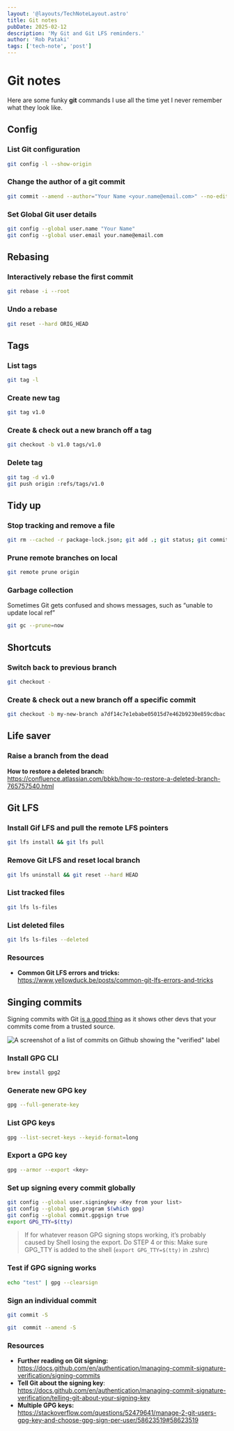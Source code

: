 ```yaml
---
layout: '@layouts/TechNoteLayout.astro'
title: Git notes
pubDate: 2025-02-12
description: 'My Git and Git LFS reminders.'
author: 'Rob Pataki'
tags: ['tech-note', 'post']
---
```


# Git notes

Here are some funky **git** commands I use all the time yet I never remember what they look like.

## Config

### List Git configuration

```sh
git config -l --show-origin
```

### Change the author of a git commit

```sh
git commit --amend --author="Your Name <your.name@email.com>" --no-edit
```

### Set Global Git user details

```sh
git config --global user.name "Your Name"
git config --global user.email your.name@email.com
```

## Rebasing

### Interactively rebase the first commit

```sh
git rebase -i --root
```

### Undo a rebase

```sh
git reset --hard ORIG_HEAD
```

## Tags

### List tags

```sh
git tag -l
```

### Create new tag

```sh
git tag v1.0
```

### Create & check out a new branch off a tag

```sh
git checkout -b v1.0 tags/v1.0
```

### Delete tag

```sh
git tag -d v1.0
git push origin :refs/tags/v1.0
```

## Tidy up

### Stop tracking and remove a file

```sh
git rm --cached -r package-lock.json; git add .; git status; git commit -m "Ignore unwanted files"
```

### Prune remote branches on local

```sh
git remote prune origin
```

### Garbage collection

Sometimes Git gets confused and shows messages, such as “unable to update local ref”

```sh
git gc --prune=now
```

## Shortcuts

### Switch back to previous branch

```sh
git checkout -
```

### Create & check out a new branch off a specific commit

```sh
git checkout -b my-new-branch a7df14c7e1ebabe05015d7e462b9230e859cdbac
```

## Life saver

### Raise a branch from the dead

**How to restore a deleted branch:** https://confluence.atlassian.com/bbkb/how-to-restore-a-deleted-branch-765757540.html

## Git LFS

### Install Gif LFS and pull the remote LFS pointers

```sh
git lfs install && git lfs pull
```

### Remove Git LFS and reset local branch

```sh
git lfs uninstall && git reset --hard HEAD
```

### List tracked files

```sh
git lfs ls-files
```

### List deleted files

```sh
git lfs ls-files --deleted
```

### Resources

- **Common Git LFS errors and tricks:** https://www.yellowduck.be/posts/common-git-lfs-errors-and-tricks

## Singing commits

Signing commits with Git [is a good thing](https://docs.github.com/en/authentication/managing-commit-signature-verification/about-commit-signature-verification) as it shows other devs that your commits come from a trusted source.

![A screenshot of a list of commits on Github showing the "verified" label](@assets/img/posts/tech-notes/git-notes_verified-commits.webp)

### Install GPG CLI

```sh
brew install gpg2
```

### Generate new GPG key

```sh
gpg --full-generate-key
```

### List GPG keys

```sh
gpg --list-secret-keys --keyid-format=long
```

### Export a GPG key

```sh
gpg --armor --export <key>
```

### Set up signing every commit globally

```sh
git config --global user.signingkey <Key from your list>
git config --global gpg.program $(which gpg)
git config --global commit.gpgsign true
export GPG_TTY=$(tty)
```

> If for whatever reason GPG signing stops working, it’s probably caused by Shell losing the export. Do STEP 4 or this: Make sure GPG_TTY is added to the shell (`export GPG_TTY=$(tty)` in .zshrc)

### Test if GPG signing works

```sh
echo "test" | gpg --clearsign
```

### Sign an individual commit

```sh
git commit -S
```

```sh
git  commit --amend -S
```

### Resources

- **Further reading on Git signing:** https://docs.github.com/en/authentication/managing-commit-signature-verification/signing-commits
- **Tell Git about the signing key**: https://docs.github.com/en/authentication/managing-commit-signature-verification/telling-git-about-your-signing-key
- **Multiple GPG keys:** https://stackoverflow.com/questions/52479641/manage-2-git-users-gpg-key-and-choose-gpg-sign-per-user/58623519#58623519
